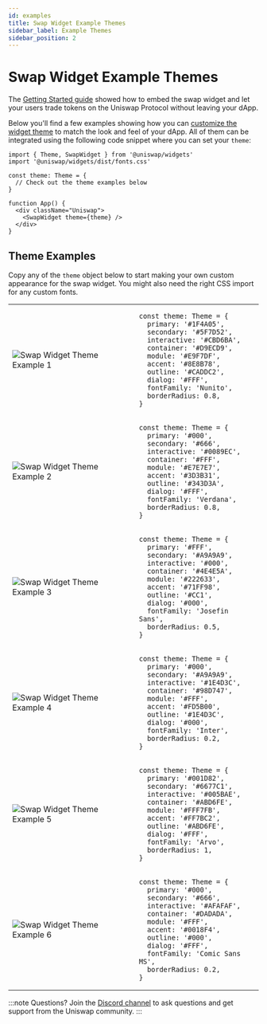 ```yaml
---
id: examples
title: Swap Widget Example Themes
sidebar_label: Example Themes
sidebar_position: 2
---
```



# Swap Widget Example Themes

The [Getting Started guide](/sdk/swap-widget/guides/getting-started) showed how to embed the swap widget and let your users trade tokens on the Uniswap Protocol without leaving your dApp.

Below you'll find a few examples showing how you can [customize the widget theme](/sdk/swap-widget/guides/examples#customizing-theme) to match the look and feel of your dApp. All of them can be integrated using the following code snippet where you can set your `theme`:

```tsx
import { Theme, SwapWidget } from '@uniswap/widgets'
import '@uniswap/widgets/dist/fonts.css'

const theme: Theme = {
  // Check out the theme examples below
}

function App() {
  <div className="Uniswap">
    <SwapWidget theme={theme} />
  </div>
}
```

## Theme Examples

Copy any of the `theme` object below to start making your own custom appearance for the swap widget. You might also need the right CSS import for any custom fonts.

<table className="widget-examples">

<tr>
  <td>
    <img
      src={useBaseUrl('/img/widgets/swap-widget-theme-example-1.png')}
      alt="Swap Widget Theme Example 1"
      className="widget-theme-example"
    />
  </td>
  <td>

```tsx
const theme: Theme = {
  primary: '#1F4A05',
  secondary: '#5F7D52',
  interactive: '#CBD6BA',
  container: '#D9ECD9',
  module: '#E9F7DF',
  accent: '#8E8B78',
  outline: '#CADDC2',
  dialog: '#FFF',
  fontFamily: 'Nunito',
  borderRadius: 0.8,
}
```

  </td>
</tr>

<tr>
  <td>
    <img
      src={useBaseUrl('/img/widgets/swap-widget-theme-example-2.png')}
      alt="Swap Widget Theme Example 2"
      className="widget-theme-example"
    />
  </td>
  <td>

```tsx
const theme: Theme = {
  primary: '#000',
  secondary: '#666',
  interactive: '#0089EC',
  container: '#FFF',
  module: '#E7E7E7',
  accent: '#3D3B31',
  outline: '#343D3A',
  dialog: '#FFF',
  fontFamily: 'Verdana',
  borderRadius: 0.8,
}
```

  </td>
</tr>

<tr>
  <td>
    <img
      src={useBaseUrl('/img/widgets/swap-widget-theme-example-3.png')}
      alt="Swap Widget Theme Example 3"
      className="widget-theme-example"
    />
  </td>
  <td>

```tsx
const theme: Theme = {
  primary: '#FFF',
  secondary: '#A9A9A9',
  interactive: '#000',
  container: '#4E4E5A',
  module: '#222633',
  accent: '#71FF98',
  outline: '#CC1',
  dialog: '#000',
  fontFamily: 'Josefin Sans',
  borderRadius: 0.5,
}
```

  </td>
</tr>

<tr>
  <td>
    <img
      src={useBaseUrl('/img/widgets/swap-widget-theme-example-4.png')}
      alt="Swap Widget Theme Example 4"
      className="widget-theme-example"
    />
  </td>
  <td>

```tsx
const theme: Theme = {
  primary: '#000',
  secondary: '#A9A9A9',
  interactive: '#1E4D3C',
  container: '#98D747',
  module: '#FFF',
  accent: '#FD5B00',
  outline: '#1E4D3C',
  dialog: '#000',
  fontFamily: 'Inter',
  borderRadius: 0.2,
}
```

  </td>
</tr>

<tr>
  <td>
    <img
      src={useBaseUrl('/img/widgets/swap-widget-theme-example-5.png')}
      alt="Swap Widget Theme Example 5"
      className="widget-theme-example"
    />
  </td>
  <td>

```tsx
const theme: Theme = {
  primary: '#001D82',
  secondary: '#6677C1',
  interactive: '#005BAE',
  container: '#ABD6FE',
  module: '#FFF7FB',
  accent: '#FF7BC2',
  outline: '#ABD6FE',
  dialog: '#FFF',
  fontFamily: 'Arvo',
  borderRadius: 1,
}
```

  </td>
</tr>

<tr>
  <td>
    <img
      src={useBaseUrl('/img/widgets/swap-widget-theme-example-6.png')}
      alt="Swap Widget Theme Example 6"
      className="widget-theme-example"
    />
  </td>
  <td>

```tsx
const theme: Theme = {
  primary: '#000',
  secondary: '#666',
  interactive: '#AFAFAF',
  container: '#DADADA',
  module: '#FFF',
  accent: '#0018F4',
  outline: '#000',
  dialog: '#FFF',
  fontFamily: 'Comic Sans MS',
  borderRadius: 0.2,
}
```

  </td>
</tr>

</table>

:::note Questions?
Join the [Discord channel](https://discord.com/invite/sherry) to ask questions and get support from the Uniswap community.
:::
